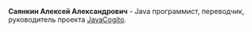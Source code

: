 '''Саянкин Алексей Александрович''' - Java программист, переводчик, руководитель проекта [[Заглавная страница|JavaCogito]].
